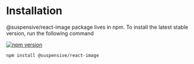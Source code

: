 # Installation

@suspensive/react-image package lives in npm. To install the latest stable version, run the following command

[![npm version](https://img.shields.io/npm/v/@suspensive/react-image?color=000&labelColor=000&logo=npm&label=)](https://www.npmjs.com/package/@suspensive/react-image)

```shell npm2yarn
npm install @suspensive/react-image
```
